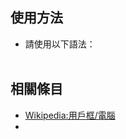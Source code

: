 <noinclude>{{Documentation subpage}}</noinclude>
== 使用方法 ==
*請使用以下語法：<br>{{tl|User cangjie}}<br>{{tl|User 倉頡}}

== 相關條目 ==
*[[Wikipedia:用戶框/電腦]]
*{{tl|User 简体仓颉}}